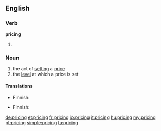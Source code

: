 ==English==

===Verb===
'''pricing'''

# {{present participle of|price}}

===Noun===
{{wikipedia}}
{{en-noun|head=pricing|-}}

# the act of [[setting]] a [[price]]
# the [[level]] at which a price is set

====Translations====
{{trans-top|act}}
* Finnish: {{t+|fi|hinnoittelu}}
{{trans-mid}}
{{trans-bottom}}

{{trans-top|level}}
* Finnish: {{t+|fi|hinnoittelu}}
{{trans-mid}}
{{trans-bottom}}

[[de:pricing]]
[[et:pricing]]
[[fr:pricing]]
[[io:pricing]]
[[it:pricing]]
[[hu:pricing]]
[[my:pricing]]
[[pt:pricing]]
[[simple:pricing]]
[[ta:pricing]]